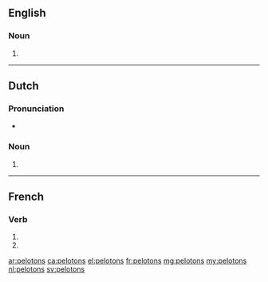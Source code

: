 {{also|Pelotons}}
==English==

===Noun===
{{head|en|noun plural form}}

# {{plural of|peloton|lang=en}}

----

==Dutch==

===Pronunciation===
* {{audio|Nl-pelotons.ogg|Audio|lang=nl}}

===Noun===
{{head|nl|noun plural form}}

# {{nl-noun form of|pl|peloton}}

----

==French==

===Verb===
{{fr-verb-form}}

# {{inflection of|peloter||1|p|pres|indc|lang=fr}}
# {{inflection of|peloter||1|p|impr|lang=fr}}

[[ar:pelotons]]
[[ca:pelotons]]
[[el:pelotons]]
[[fr:pelotons]]
[[mg:pelotons]]
[[my:pelotons]]
[[nl:pelotons]]
[[sv:pelotons]]